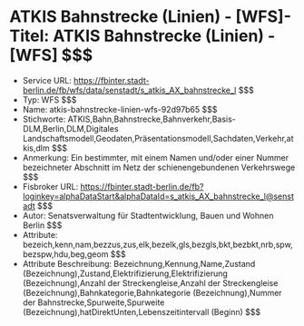 # ATKIS Bahnstrecke (Linien) - [WFS]- Titel: ATKIS Bahnstrecke (Linien) - [WFS] $$$
- Service URL: https://fbinter.stadt-berlin.de/fb/wfs/data/senstadt/s_atkis_AX_bahnstrecke_l $$$
- Typ: WFS $$$
- Name: atkis-bahnstrecke-linien-wfs-92d97b65 $$$
- Stichworte: ATKIS,Bahn,Bahnstrecke,Bahnverkehr,Basis-DLM,Berlin,DLM,Digitales Landschaftsmodell,Geodaten,Präsentationsmodell,Sachdaten,Verkehr,atkis,dlm $$$
- Anmerkung: Ein bestimmter, mit einem Namen und/oder einer Nummer bezeichneter Abschnitt im Netz der schienengebundenen Verkehrswege $$$
- Fisbroker URL: https://fbinter.stadt-berlin.de/fb?loginkey=alphaDataStart&alphaDataId=s_atkis_AX_bahnstrecke_l@senstadt $$$
- Autor: Senatsverwaltung für Stadtentwicklung, Bauen und Wohnen Berlin $$$
- Attribute: bezeich,kenn,nam,bezzus,zus,elk,bezelk,gls,bezgls,bkt,bezbkt,nrb,spw,bezspw,hdu,beg,geom $$$
- Attribute Beschreibung: Bezeichnung,Kennung,Name,Zustand (Bezeichnung),Zustand,Elektrifizierung,Elektrifizierung (Bezeichnung),Anzahl der Streckengleise,Anzahl der Streckengleise (Bezeichnung),Bahnkategorie,Bahnkategorie (Bezeichnung),Nummer der Bahnstrecke,Spurweite,Spurweite (Bezeichnung),hatDirektUnten,Lebenszeitintervall (Beginn) $$$
